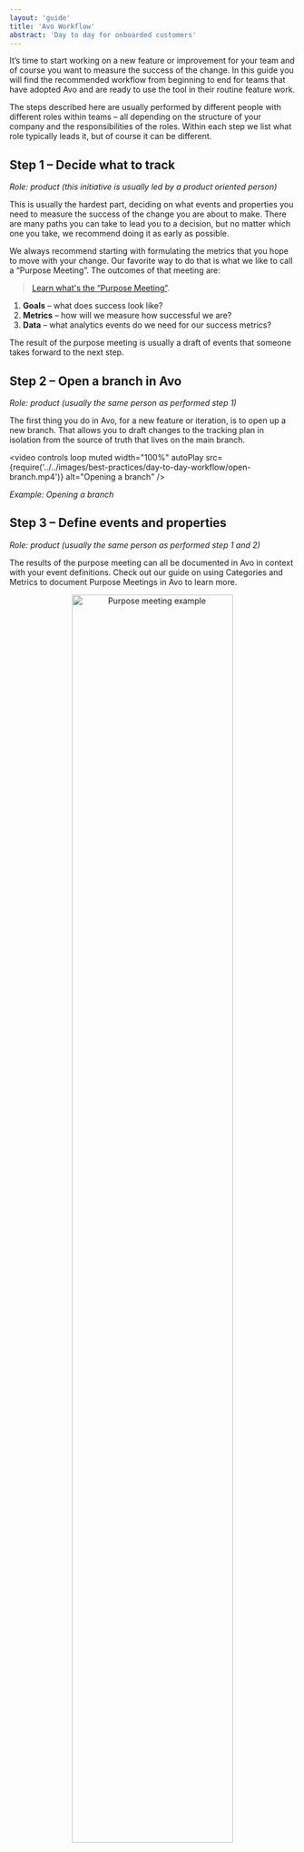```yaml
---
layout: 'guide'
title: 'Avo Workflow'
abstract: 'Day to day for onboarded customers'
---
```



It’s time to start working on a new feature or improvement for your team and of course you want to measure the success of the change. In this guide you will find the recommended workflow from beginning to end for teams that have adopted Avo and are ready to use the tool in their routine feature work.

The steps described here are usually performed by different people with different roles within teams – all depending on the structure of your company and the responsibilities of the roles. Within each step we list what role typically leads it, but of course it can be different.

## <a name="step-1-deciding-what-to-track"></a> Step 1 – Decide what to track

_Role: product (this initiative is usually led by a product oriented person)_

This is usually the hardest part, deciding on what events and properties you need to measure the success of the change you are about to make. There are many paths you can take to lead you to a decision, but no matter which one you take, we recommend doing it as early as possible.

We always recommend starting with formulating the metrics that you hope to move with your change. Our favorite way to do that is what we like to call a “Purpose Meeting”. The outcomes of that meeting are:

> [Learn what's the “Purpose Meeting”](https://www.avo.app/blog/tracking-the-right-product-metrics).

1. **Goals** – what does success look like?
2. **Metrics** – how will we measure how successful we are?
3. **Data** – what analytics events do we need for our success metrics?

The result of the purpose meeting is usually a draft of events that someone takes forward to the next step.

## <a name="step-2-open-a-branch-in-avo"></a> Step 2 – Open a branch in Avo

_Role: product (usually the same person as performed step 1)_

The first thing you do in Avo, for a new feature or iteration, is to open up a new branch. That allows you to draft changes to the tracking plan in isolation from the source of truth that lives on the main branch.

<video
  controls
  loop
  muted
  width="100%"
  autoPlay
  src={require('../../images/best-practices/day-to-day-workflow/open-branch.mp4')}
  alt="Opening a branch"
/>

_Example: Opening a branch_

## <a name="step-3-defining-events-and-properties"></a> Step 3 – Define events and properties

_Role: product (usually the same person as performed step 1 and 2)_

The results of the purpose meeting can all be documented in Avo in context with your event definitions. Check out our guide on <Link passHref href="/data-design/documenting-purpose-meetings-in-avo"><a>using Categories and Metrics to document Purpose Meetings in Avo</a></Link> to learn more.

<center>
  <img
    src={require('../../images/best-practices/day-to-day-workflow/category-example.png')}
    width="75%"
    alt="Purpose meeting example"
  />
</center>

_Example: Purpose meeting outcome_

<center>
  <img
    src={require('../../images/best-practices/day-to-day-workflow/metric-example.png')}
    width="75%"
    alt="Metric example"
  />
</center>

_Example: Metric definition_

Once you have an idea of what to track, you can start defining the event structures on your branch in Avo.

There are a few things to keep in mind when doing so:

- Check if there are any existing events that you can use or expand with additional properties
- Check if there are any existing properties that you can use instead of defining new ones. The property library will help you find what you are looking for.
- Make sure to follow the <Link passHref href="/data-design/defining-descriptive-events-and-properties#a-namenaming-conventionsa-naming-conventions-for-events-and-properties"><a>naming convention</a></Link> used in your workspace. Our <Link passHref href="/workspace/tracking-plan/issue-reporter"><a>issue reporter</a></Link> and <Link passHref href="/data-design/defining-descriptive-events-and-properties#a-namenaming-conventionsa-naming-conventions-for-events-and-properties"><a>naming assistant</a></Link> will help you do so.
- Make sure to add <Link passHref href="/data-design/defining-descriptive-events-and-properties#a-namedescriptionsa-descriptions-for-events-and-properties"><a>descriptions</a></Link> to your events and properties to avoid any misunderstanding between those who design, implement and consume the data
- Try to use <Link passHref href="/data-design/defining-descriptive-events-and-properties#a-nameproperty-constraintsa-property-constraints"><a>constraints</a></Link> on your properties if possible. This is especially useful when you have a string property that has a finite number of possible values.

<center>
  <img
    src={require('../../images/best-practices/day-to-day-workflow/event-example.png')}
    width="75%"
    alt="Event example"
  />
</center>

_Example: Event definition_

## <a name="step-4-ask-for-review"></a> Step 4 – Ask for review

_Role: product (usually the same person as performed step 1, 2 and 3)_

Once you have drafted changes to your tracking plan we recommend asking some of your teammates to review your suggested changes.

A great way to do that is going to the review screen of your branch and adding them as [collaborators](https://www.avo.app/blog/introducing-branch-collaborators). A collaborator will receive an email when added to your branch, when discussions are started and when the branch is closed.

We typically see a few types of reviewers added as collaborators to a branch:

- Someone from the **data team** that can validate that the changes made are according the the data standard of your company
- Someone from another team that is responsible for the **feature or user flow** (if that is another team) that this event is a part of can review for completeness and accuracy of data coverage.
- If the changes made affect multiple sources, then it can be a good idea to get a thumbs up from someone from **each of the platforms the sources represent**

<video
  controls
  loop
  muted
  width="100%"
  autoPlay
  src={require('../../images/best-practices/day-to-day-workflow/collaborators.mp4')}
  alt="Adding collaborators"
/>

_Example: Adding collaborators and asking for review and implementation_

## <a name="step-5-review-and-approve"></a> Step 5 – Review and approve

_Roles: data, product and/or development (one or more of the reviewers described in step 4)_

The role of the reviewer(s) is to make sure that the suggested changes are according to the existing standards and naming conventions. The review screen in Avo summarizes the changes that have been made and is good for a general overview. You can use the commenting functionality in the review screen to discuss the overall branch and give thumbs up for approval.

<img
  src={require('../../images/best-practices/day-to-day-workflow/branch-comment.png')}
  alt="Branch comment"
/>

_Example: Giving approval on a branch_

For a deeper understanding of the changes, we recommend going into individual events and take a look at the structure and see how it will look if they will be implemented in that way. You can use the commenting functionality of each event and property to discuss them specifically.

<center>
  <img
    src={require('../../images/best-practices/day-to-day-workflow/property-comment.png')}
    width="75%"
    alt="Property comment"
  />
</center>

_Example: Discussions on a property_

Once everyone is aligned, you can copy <Link passHref href="/workspace/implementation-instructions"><a>implementation instructions</a></Link> from the review screen and share them with a developer for example via Jira.

<center>
  <img
    src={require('../../images/implementation-diff-panel-options.png')}
    width="100%"
    alt="Implementation Instructions"
  />
</center>

### What's next?

At this point we recommend to have automatic tracking plan publishing enabled. <Link passHref href="/workspace/tracking-plan/publishing"><a>Learn how to do it here</a></Link>.

## <a name="step-6-implement"></a> Step 6 – Implement

_Role: developer(s)_

When you’ve reached consensus about the changes it’s time to start implementing.

### Using Avo Codegen

For teams that are using Avo Codegen to implement their events, the typical implementation workflow looks like this:

1. Open a git branch – if you have multiple development platforms (sources in Avo), we recommend having one git branch per source for each Avo branch.
2. Use the <Link passHref href="/implementation/cli#step-3-pull-generated-analytics-wrappers-from-avo"><a>Avo CLI</a></Link> to pull the updated code from the branch
3. Use the Avo Codegen provided in the generated code to implement your events in your source code. The <Link passHref href="/workspace/implement#a-nameimplement-actionsa-implement-events"><a>Functions tab</a></Link> in your workspace provides code snippets for each event.

<center>
  <img
    src={require('../../images/workspace/nav-functions.png')}
    width="100%"
    alt="Functions reference"
  />
</center>

_Example: Functions reference and code snippets_

### Using other implementation methods

For teams that are using other traditional implementation methods to implement their events, usually direct calls to the analytics SDK, the typical implementation workflow looks like this:

1. Open a git branch – if you have multiple development platforms (sources in Avo), we recommend having one git branch per source for each Avo branch.
2. Use the <Link passHref href="/workspace/implementation-instructions"><a>implementation instructions</a></Link> provided in the review screen as a guide for what needs to be changed or added

<img
  src={require('../../images/implementation-diff-expanded.png')}
  width="75%"
  alt="Implementation instructions"
/>

## <a name="step-7-verify"></a> Step 7 – Verify

_Roles: developers and QA_

Avo provides a number of tools that help you verify that the events you’ve implemented are correct according to the definition made in Avo:

- <Link
    passHref
    href="/implementation/cli#step-4-monitor-the-analytics-implementation"
  >
    <a>Avo status</a>
  </Link> command in the CLI that will report on where the analytics functions provided
  by Avo are being called, and which events have not been implemented yet.
- <Link passHref href="/implementation/avo-functions-overview#data-validations">
    <a>Data validation logs and warnings</a>
  </Link> that warn you whenever a mistake is made during implementation
- <Link
    passHref
    href="/workspace/implement#a-nameimplement-actionsa-implement-events"
  >
    <a>Implementation status check mark</a>
  </Link> that shows you whether the event has been seen in development on your branch
- <Link passHref href="/explore-tracking-plan/start-using-visual-debuggers">
    <a>Avo debuggers</a>
  </Link> that give extended feedback when triggering the events from your mobile
  or web application
- <Link passHref href="/data-design/start-using-inspector">
    <a>Avo Inspector</a>
  </Link> that analyses the data coming in from development, staging and production
  and surfaces issues in the data

## <a name="step-8-merge"></a> Step 8 – Merge

_Role: developers and/or Avo admins_

When you have finished the implementation and verified it’s correctness you are ready to merge your Avo feature branch.

That is because if an Avo branch is merged first and the git branch lives for an extended period of time after the Avo branch was merged, conflicts can arise. The conflicts happen when other people create new Avo branches after the Avo branch has been merged to Avo main, while the git branch is still open so the code changes have not reached git main.

> Note: At this point avo.json on your git main branch is pointing to an Avo branch that has already been merged, which is perfectly fine! The Avo CLI will take care of automatically updating avo.json on next avo pull.
